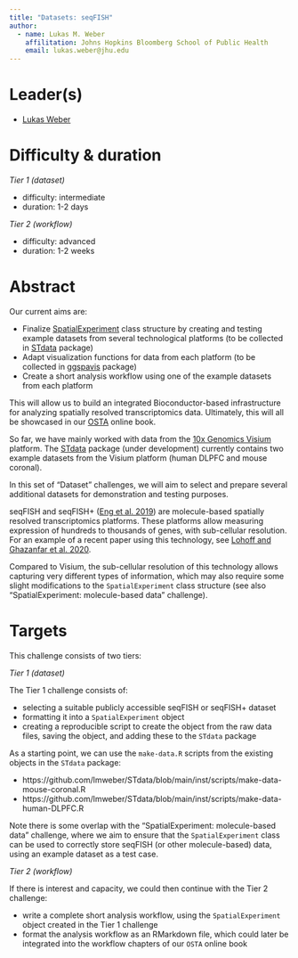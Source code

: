 ```yaml
---
title: "Datasets: seqFISH"
author: 
  - name: Lukas M. Weber
    affilitation: Johns Hopkins Bloomberg School of Public Health
    email: lukas.weber@jhu.edu
---
```


# Leader(s)

- [Lukas Weber](https://lmweber.org)


# Difficulty & duration

*Tier 1 (dataset)*

- difficulty: intermediate
- duration: 1-2 days

*Tier 2 (workflow)*

- difficulty: advanced
- duration: 1-2 weeks


# Abstract

Our current aims are:

- Finalize [SpatialExperiment](https://github.com/drighelli/SpatialExperiment) class structure by creating and testing example datasets from several technological platforms (to be collected in [STdata](https://github.com/lmweber/STdata) package)
- Adapt visualization functions for data from each platform (to be collected in [ggspavis](https://github.com/lmweber/ggspavis) package)
- Create a short analysis workflow using one of the example datasets from each platform

This will allow us to build an integrated Bioconductor-based infrastructure for analyzing spatially resolved transcriptomics data. Ultimately, this will all be showcased in our [OSTA](https://github.com/lmweber/OSTA-base) online book.

So far, we have mainly worked with data from the [10x Genomics Visium](https://www.10xgenomics.com/products/spatial-gene-expression) platform. The [STdata](https://github.com/lmweber/STdata) package (under development) currently contains two example datasets from the Visium platform (human DLPFC and mouse coronal).

In this set of "Dataset" challenges, we will aim to select and prepare several additional datasets for demonstration and testing purposes.

seqFISH and seqFISH+ ([Eng et al. 2019](https://www.nature.com/articles/s41586-019-1049-y)) are molecule-based spatially resolved transcriptomics platforms. These platforms allow measuring expression of hundreds to thousands of genes, with sub-cellular resolution. For an example of a recent paper using this technology, see [Lohoff and Ghazanfar et al. 2020](https://www.biorxiv.org/content/10.1101/2020.11.20.391896v1).

Compared to Visium, the sub-cellular resolution of this technology allows capturing very different types of information, which may also require some slight modifications to the `SpatialExperiment` class structure (see also "SpatialExperiment: molecule-based data" challenge).


# Targets

This challenge consists of two tiers:

*Tier 1 (dataset)*

The Tier 1 challenge consists of:

- selecting a suitable publicly accessible seqFISH or seqFISH+ dataset
- formatting it into a `SpatialExperiment` object
- creating a reproducible script to create the object from the raw data files, saving the object, and adding these to the `STdata` package

As a starting point, we can use the `make-data.R` scripts from the existing objects in the `STdata` package:

- https://github.com/lmweber/STdata/blob/main/inst/scripts/make-data-mouse-coronal.R
- https://github.com/lmweber/STdata/blob/main/inst/scripts/make-data-human-DLPFC.R

Note there is some overlap with the "SpatialExperiment: molecule-based data" challenge, where we aim to ensure that the `SpatialExperiment` class can be used to correctly store seqFISH (or other molecule-based) data, using an example dataset as a test case.


*Tier 2 (workflow)*

If there is interest and capacity, we could then continue with the Tier 2 challenge:

- write a complete short analysis workflow, using the `SpatialExperiment` object created in the Tier 1 challenge
- format the analysis workflow as an RMarkdown file, which could later be integrated into the workflow chapters of our `OSTA` online book

